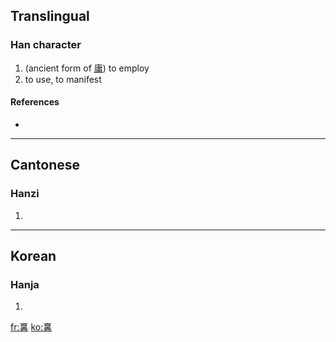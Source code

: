 ==Translingual==

===Han character===
{{Han char|rn=8|rad=亠|as=15|sn=17|four=|canj=卜口口日 (YRRA)}}

# (ancient form of [[庸]]) to employ
# to use, to manifest

====References====
* {{Han ref|kx=0089.241|hdz=10294.020|uh=342F|ud=13359}}

----

==Cantonese==

===Hanzi===
{{yue-hanzi|jyut=|y=jung4}}

# {{defn|Cantonese|sort=亠15}}

----

==Korean==

===Hanja===
{{ko-hanja|hangeul=용|rv=yong|mr=yong|y=yong|eumhun=쓰다|ehrv=sseuda|ehmr=ssŭda|ehy=ssuta}}

# {{defn|Korean|sort=亠15}}

[[fr:㐯]]
[[ko:㐯]]